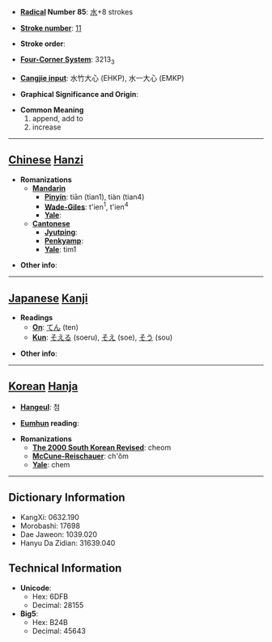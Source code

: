 * '''[[Wiktionary:Chinese radical index| Radical]] Number 85''': [[Wiktionary:Chinese radical index 水|水]]+8 strokes

* '''[[Wiktionary:Chinese total strokes index|Stroke number]]''': [[Wiktionary:Chinese total strokes index 11|11]]

* '''Stroke order''': 

* '''[[Wiktionary:Chinese four corner index|Four-Corner System]]''': 3213<sub>3</sub>

* '''[[Wiktionary:Chinese Cangjie index|Cangjie input]]''': 水竹大心 (EHKP), 水一大心 (EMKP)

* '''Graphical Significance and Origin''': 

* '''Common Meaning'''
*#append, add to
*# increase


----

== [[Chinese]] [[Hanzi]] ==

* '''Romanizations'''
** '''[[Mandarin]]'''
*** '''[[Pinyin]]''': tiān (tian1), tiàn (tian4)
*** '''[[Wade-Giles]]''': t'ien<sup>1</sup>, t'ien<sup>4</sup>
*** '''[[Yale]]''': 
** '''[[Cantonese]]'''
*** '''[[Jyutping]]''':
*** '''[[Penkyamp]]''': 
*** '''[[Yale]]''': tim1

* '''Other info''': 

----

== [[Japanese]] [[Kanji]] ==

* '''Readings'''
** '''[[On]]''': [[てん]] (ten)
** '''[[Kun]]''': [[そえる]] (soeru), [[そえ]] (soe), [[そう]] (sou)

* '''Other info''':  

----

== [[Korean]] [[Hanja]] ==

* '''[[Hangeul]]''': 첨

* '''[[Eumhun]] reading''': 

* '''Romanizations'''
** '''[[The 2000 South Korean Revised Romanization|The 2000 South Korean Revised]]''': cheom
** '''[[McCune-Reischauer]]''': ch'ŏm
** '''[[Yale]]''': chem

----

== Dictionary Information ==

* KangXi: 0632.190
* Morobashi: 17698
* Dae Jaweon: 1039.020
* Hanyu Da Zidian: 31639.040

== Technical Information ==

* '''Unicode''':
** Hex: 6DFB
** Decimal: 28155
* '''Big5''':
** Hex: B24B
** Decimal: 45643
